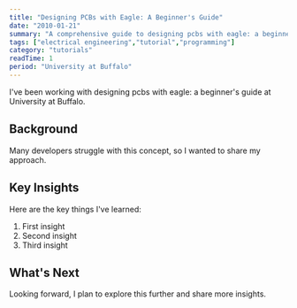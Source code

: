 ```yaml
---
title: "Designing PCBs with Eagle: A Beginner's Guide"
date: "2010-01-21"
summary: "A comprehensive guide to designing pcbs with eagle: a beginner's guide. Learn the fundamentals and best practices."
tags: ["electrical engineering","tutorial","programming"]
category: "tutorials"
readTime: 1
period: "University at Buffalo"
---
```


I've been working with designing pcbs with eagle: a beginner's guide at University at Buffalo.

## Background

Many developers struggle with this concept, so I wanted to share my approach.

## Key Insights

Here are the key things I've learned:

1. First insight
2. Second insight
3. Third insight

## What's Next

Looking forward, I plan to explore this further and share more insights.

